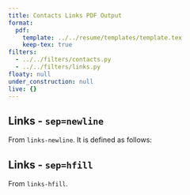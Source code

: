```yaml
---
title: Contacts Links PDF Output
format:
  pdf:
    template: ../../resume/templates/template.tex
    keep-tex: true
filters:
  - ../../filters/contacts.py
  - ../../filters/links.py
floaty: null
under_construction: null
live: {}
---
```


## Links - `sep=newline`

From `links-newline`. It is defined as follows:

::: { #links-newline }

:::

## Links - `sep=hfill`

From `links-hfill`.

::: { #links-hfill }

:::

